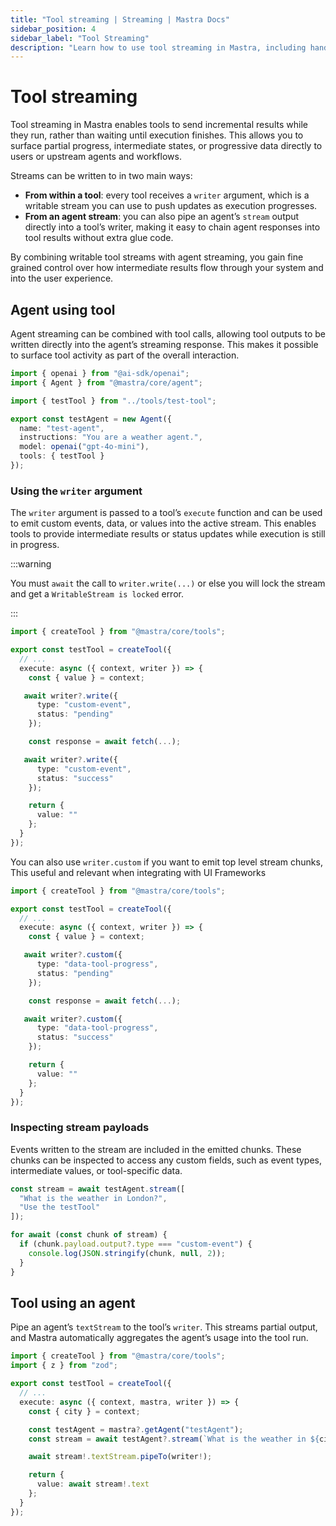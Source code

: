 ```yaml
---
title: "Tool streaming | Streaming | Mastra Docs"
sidebar_position: 4
sidebar_label: "Tool Streaming"
description: "Learn how to use tool streaming in Mastra, including handling tool calls, tool results, and tool execution events during streaming."
---
```



# Tool streaming

Tool streaming in Mastra enables tools to send incremental results while they run, rather than waiting until execution finishes. This allows you to surface partial progress, intermediate states, or progressive data directly to users or upstream agents and workflows.

Streams can be written to in two main ways:

- **From within a tool**: every tool receives a `writer` argument, which is a writable stream you can use to push updates as execution progresses.
- **From an agent stream**: you can also pipe an agent’s `stream` output directly into a tool’s writer, making it easy to chain agent responses into tool results without extra glue code.

By combining writable tool streams with agent streaming, you gain fine grained control over how intermediate results flow through your system and into the user experience.

## Agent using tool

Agent streaming can be combined with tool calls, allowing tool outputs to be written directly into the agent’s streaming response. This makes it possible to surface tool activity as part of the overall interaction.

```typescript {4,10} showLineNumbers copy
import { openai } from "@ai-sdk/openai";
import { Agent } from "@mastra/core/agent";

import { testTool } from "../tools/test-tool";

export const testAgent = new Agent({
  name: "test-agent",
  instructions: "You are a weather agent.",
  model: openai("gpt-4o-mini"),
  tools: { testTool }
});
```

### Using the `writer` argument

The `writer` argument is passed to a tool’s `execute` function and can be used to emit custom events, data, or values into the active stream. This enables tools to provide intermediate results or status updates while execution is still in progress.

:::warning

You must `await` the call to `writer.write(...)` or else you will lock the stream and get a `WritableStream is locked` error.

:::

```typescript {5,8,15} showLineNumbers copy
import { createTool } from "@mastra/core/tools";

export const testTool = createTool({
  // ...
  execute: async ({ context, writer }) => {
    const { value } = context;

   await writer?.write({
      type: "custom-event",
      status: "pending"
    });

    const response = await fetch(...);

   await writer?.write({
      type: "custom-event",
      status: "success"
    });

    return {
      value: ""
    };
  }
});
```

You can also use `writer.custom` if you want to emit top level stream chunks, This useful and relevant when
integrating with UI Frameworks

```typescript {5,8,15} showLineNumbers copy
import { createTool } from "@mastra/core/tools";

export const testTool = createTool({
  // ...
  execute: async ({ context, writer }) => {
    const { value } = context;

   await writer?.custom({
      type: "data-tool-progress",
      status: "pending"
    });

    const response = await fetch(...);

   await writer?.custom({
      type: "data-tool-progress",
      status: "success"
    });

    return {
      value: ""
    };
  }
});
```

### Inspecting stream payloads

Events written to the stream are included in the emitted chunks. These chunks can be inspected to access any custom fields, such as event types, intermediate values, or tool-specific data.

```typescript showLineNumbers copy
const stream = await testAgent.stream([
  "What is the weather in London?",
  "Use the testTool"
]);

for await (const chunk of stream) {
  if (chunk.payload.output?.type === "custom-event") {
    console.log(JSON.stringify(chunk, null, 2));
  }
}
```

## Tool using an agent

Pipe an agent’s `textStream` to the tool’s `writer`. This streams partial output, and Mastra automatically aggregates the agent’s usage into the tool run.

```typescript showLineNumbers copy
import { createTool } from "@mastra/core/tools";
import { z } from "zod";

export const testTool = createTool({
  // ...
  execute: async ({ context, mastra, writer }) => {
    const { city } = context;

    const testAgent = mastra?.getAgent("testAgent");
    const stream = await testAgent?.stream(`What is the weather in ${city}?`);

    await stream!.textStream.pipeTo(writer!);

    return {
      value: await stream!.text
    };
  }
});
```

